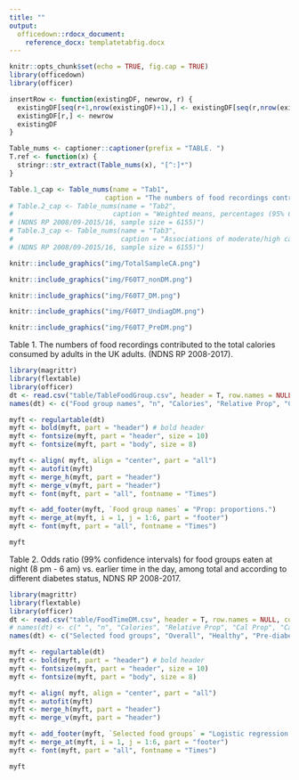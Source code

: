 ```yaml
---
title: ""
output: 
  officedown::rdocx_document:
    reference_docx: templatetabfig.docx
---
```


```r
knitr::opts_chunk$set(echo = TRUE, fig.cap = TRUE)
library(officedown)
library(officer)
```




```r
insertRow <- function(existingDF, newrow, r) {
  existingDF[seq(r+1,nrow(existingDF)+1),] <- existingDF[seq(r,nrow(existingDF)),]
  existingDF[r,] <- newrow
  existingDF
}
```



```r
Table_nums <- captioner::captioner(prefix = "TABLE. ")
T.ref <- function(x) {
  stringr::str_extract(Table_nums(x), "[^:]*")
}

Table.1_cap <- Table_nums(name = "Tab1", 
                        caption = "The numbers of food recordings contributed to the total calories consumed by adults in the UK adults. (NDNS RP 2008-2017).")
# Table.2_cap <- Table_nums(name = "Tab2",
#                         caption = "Weighted means, percentages (95% CIs) of the characteristics by latent class memberships in the UK adults.
# (NDNS RP 2008/09-2015/16, sample size = 6155)")
# Table.3_cap <- Table_nums(name = "Tab3", 
#                           caption = "Associations of moderate/high carbohydrate eating patterns versus low on hypertension, BMI, and WC in UK adults, with or without diabetes.
# (NDNS RP 2008/09-2015/16, sample size = 6155)")

```



```r
knitr::include_graphics("img/TotalSampleCA.png")
```

```r
knitr::include_graphics("img/F60T7_nonDM.png")
```

```r
knitr::include_graphics("img/F60T7_DM.png")
```

```r
knitr::include_graphics("img/F60T7_UndiagDM.png")
```

```r
knitr::include_graphics("img/F60T7_PreDM.png")
```



\newpage
Table 1. The numbers of food recordings contributed to the total calories consumed by adults in the UK adults. (NDNS RP 2008-2017).

```r
library(magrittr)
library(flextable)
library(officer)
dt <- read.csv("table/TableFoodGroup.csv", header = T, row.names = NULL, colClasses = "character")
names(dt) <- c("Food group names", "n", "Calories", "Relative Prop", "Cal Prop", "Cal Cum Prop")

myft <- regulartable(dt)
myft <- bold(myft, part = "header") # bold header
myft <- fontsize(myft, part = "header", size = 10) 
myft <- fontsize(myft, part = "body", size = 8) 

myft <- align( myft, align = "center", part = "all")
myft <- autofit(myft)
myft <- merge_h(myft, part = "header")
myft <- merge_v(myft, part = "header")
myft <- font(myft, part = "all", fontname = "Times")

myft <- add_footer(myft, `Food group names` = "Prop: proportions.")
myft <- merge_at(myft, i = 1, j = 1:6, part = "footer")
myft <- font(myft, part = "all", fontname = "Times")

myft
```








<!---BLOCK_LANDSCAPE_START--->


Table 2. Odds ratio (99% confidence intervals) for food groups eaten at night (8 pm - 6 am) vs. earlier time in the day, among total and according to different diabetes status, NDNS RP 2008-2017.					

```r
library(magrittr)
library(flextable)
library(officer)
dt <- read.csv("table/FoodTimeDM.csv", header = T, row.names = NULL, colClasses = "character")
# names(dt) <- c(" ", "n", "Calories", "Relative Prop", "Cal Prop", "Cal Cum Prop")
names(dt) <- c("Selected food groups", "Overall", "Healthy", "Pre-diabetics", "Undiagnosed diabetes", "Diabetes")

myft <- regulartable(dt)
myft <- bold(myft, part = "header") # bold header
myft <- fontsize(myft, part = "header", size = 10) 
myft <- fontsize(myft, part = "body", size = 8) 

myft <- align( myft, align = "center", part = "all")
myft <- autofit(myft)
myft <- merge_h(myft, part = "header")
myft <- merge_v(myft, part = "header")

myft <- add_footer(myft, `Selected food groups` = "Logistic regression models with GEE were adjusted for age, sex, and social-economic levels.")
myft <- merge_at(myft, i = 1, j = 1:6, part = "footer")
myft <- font(myft, part = "all", fontname = "Times")

myft
```
<!---BLOCK_LANDSCAPE_STOP--->